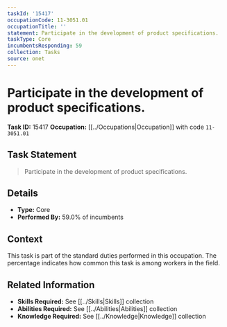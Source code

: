 ```yaml
---
taskId: '15417'
occupationCode: 11-3051.01
occupationTitle: ''
statement: Participate in the development of product specifications.
taskType: Core
incumbentsResponding: 59
collection: Tasks
source: onet
---
```

# Participate in the development of product specifications.

**Task ID:** 15417
**Occupation:** [[../Occupations|Occupation]] with code `11-3051.01`

## Task Statement

> Participate in the development of product specifications.

## Details

- **Type:** Core
- **Performed By:** 59.0% of incumbents

## Context

This task is part of the standard duties performed in this occupation. The percentage indicates how common this task is among workers in the field.

## Related Information

- **Skills Required:** See [[../Skills|Skills]] collection
- **Abilities Required:** See [[../Abilities|Abilities]] collection
- **Knowledge Required:** See [[../Knowledge|Knowledge]] collection
